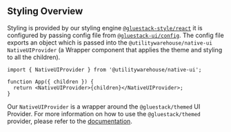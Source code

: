 
<NativeUIProvider>
  <Box mb="$4">
    <Alert
      colorScheme="gold"
      title="Warning"
      text="This document is now deprecated and will be removed in the next major release."
    />
  </Box>
</NativeUIProvider>

## Styling Overview

Styling is provided by our styling engine [`@gluestack-style/react`](https://gluestack.io/style/docs/overview/introduction) it is configured by passing config file from [`@gluestack-ui/config`](https://github.com/gluestack/gluestack-ui/tree/main/packages/config).
The config file exports an object which is passed into the `@utilitywarehouse/native-ui` `NativeUIProvider` (a Wrapper component that applies the theme and styling to all the children).

```tsx
import { NativeUIProvider } from '@utilitywarehouse/native-ui';

function App({ children }) {
  return <NativeUIProvider>{children}</NativeUIProvider>;
}
```

Our `NativeUIProvider` is a wrapper around the `@gluestack/themed` UI Provider. For more information on how to use the `@gluestack/themed` provider, please refer to the [documentation](https://gluestack.io/ui/docs/styling/overview).
